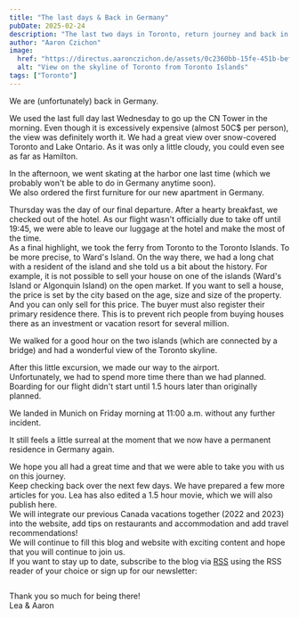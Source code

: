 ```yaml
---
title: "The last days & Back in Germany"
pubDate: 2025-02-24
description: "The last two days in Toronto, return journey and back in Germany"
author: "Aaron Czichon"
image:
  href: "https://directus.aaronczichon.de/assets/0c2360bb-15fe-451b-bef0-865cee0f41f6.jpg?quality=70&width=1600"
  alt: "View on the skyline of Toronto from Toronto Islands"
tags: ["Toronto"]
---
```



We are (unfortunately) back in Germany. 

We used the last full day last Wednesday to go up the CN Tower in the morning. Even though it is excessively expensive (almost 50C$ per person), the view was definitely worth it. We had a great view over snow-covered Toronto and Lake Ontario. As it was only a little cloudy, you could even see as far as Hamilton.

<DirectusImage assetId="40b125d2-93aa-4ffc-9d6d-1d819536e936.jpg" />

In the afternoon, we went skating at the harbor one last time (which we probably won't be able to do in Germany anytime soon).   
We also ordered the first furniture for our new apartment in Germany.

Thursday was the day of our final departure. After a hearty breakfast, we checked out of the hotel. As our flight wasn't officially due to take off until 19:45, we were able to leave our luggage at the hotel and make the most of the time.   
As a final highlight, we took the ferry from Toronto to the Toronto Islands. To be more precise, to Ward's Island. On the way there, we had a long chat with a resident of the island and she told us a bit about the history. For example, it is not possible to sell your house on one of the islands (Ward's Island or Algonquin Island) on the open market. If you want to sell a house, the price is set by the city based on the age, size and size of the property. And you can only sell for this price. The buyer must also register their primary residence there. This is to prevent rich people from buying houses there as an investment or vacation resort for several million.   

We walked for a good hour on the two islands (which are connected by a bridge) and had a wonderful view of the Toronto skyline. 

After this little excursion, we made our way to the airport.    
Unfortunately, we had to spend more time there than we had planned. Boarding for our flight didn't start until 1.5 hours later than originally planned. 

We landed in Munich on Friday morning at 11:00 a.m. without any further incident. 


<DirectusGallery folderName="62 Back in Germany" />


It still feels a little surreal at the moment that we now have a permanent residence in Germany again.   

We hope you all had a great time and that we were able to take you with us on this journey.    
Keep checking back over the next few days. We have prepared a few more articles for you. Lea has also edited a 1.5 hour movie, which we will also publish here.   
We will integrate our previous Canada vacations together (2022 and 2023) into the website, add tips on restaurants and accommodation and add travel recommendations!    
We will continue to fill this blog and website with exciting content and hope that you will continue to join us.   
If you want to stay up to date, subscribe to the blog via [RSS](https://canada.aaronczichon.de/rss.xml) using the RSS reader of your choice or sign up for our newsletter:

<iframe data-w-type="embedded" frameborder="0" scrolling="no" marginheight="0" marginwidth="0" src="https://sks15.mjt.lu/wgt/sks15/xqmk/form?c=305ac86b" width="100%" style="height: 0;"></iframe>

<script type="text/javascript" src="https://app.mailjet.com/pas-nc-embedded-v1.js"></script>


Thank you so much for being there!   
Lea & Aaron